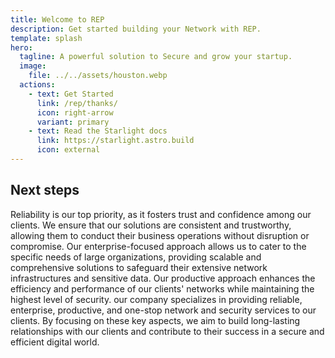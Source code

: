 ```yaml
---
title: Welcome to REP
description: Get started building your Network with REP.
template: splash
hero:
  tagline: A powerful solution to Secure and grow your startup.
  image:
    file: ../../assets/houston.webp
  actions:
    - text: Get Started
      link: /rep/thanks/
      icon: right-arrow
      variant: primary
    - text: Read the Starlight docs
      link: https://starlight.astro.build
      icon: external
---
```



## Next steps

<CardGrid stagger>
	<Card title="Reliable" icon="approve-check-circle">
		Reliability is our top priority, as it fosters trust and confidence among our clients. We ensure that our solutions are consistent and trustworthy, allowing them to conduct their business operations without disruption or compromise.
	</Card>
	<Card title="Enterprise" icon="rocket">
        Our enterprise-focused approach allows us to cater to the specific needs of large organizations, providing scalable and comprehensive solutions to safeguard their extensive network infrastructures and sensitive data.
	</Card>
	<Card title="Productive" icon="setting">
		Our productive approach enhances the efficiency and performance of our clients' networks while maintaining the highest level of security.
	</Card>
	<Card title="one-stop" icon="random">
        our company specializes in providing reliable, enterprise, productive, and one-stop network and security services to our clients. By focusing on these key aspects, we aim to build long-lasting relationships with our clients and contribute to their success in a secure and efficient digital world.
	</Card>
</CardGrid>
